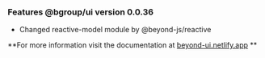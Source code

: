 ### Features @bgroup/ui version 0.0.36

- Changed reactive-model module by @beyond-js/reactive

**For more information visit the documentation at  [beyond-ui.netlify.app](https://beyond-ui.netlify.app) **

